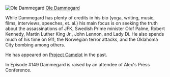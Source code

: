 [[File:Ole Dammegard.jpg|thumb|Ole Dammegard]]
[https://es.linkedin.com/in/ole-dammegard-32a839111?original_referer=https%3A%2F%2Fwww.google.com%2F Ole Dammegard]

While Dammegard has plenty of credits in his bio (yoga, writing, music, films, interviews, speeches, et. al.) his main focus is on seeking the truth about the assassinations of JFK, Swedish Prime minister Olof Palme, Robert Kennedy, Martin Luther King Jr., John Lennon, and Lady Di.  He also spends much of his time on 911, the Norwegian terror attacks, and the Oklahoma City bombing among others.

He has appeared on [[Project Camelot]] in the past.

In Episode #149 Dammegard is raised by an attendee of Alex's Press Conference.
